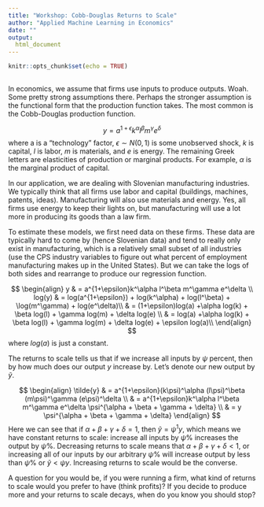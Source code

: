 ```yaml
---
title: "Workshop: Cobb-Douglas Returns to Scale"
author: "Applied Machine Learning in Economics"
date: ""
output: 
  html_document
---
```

```r
knitr::opts_chunk$set(echo = TRUE)
```

## 

In economics, we assume that firms use inputs to produce outputs. 
Woah. Some pretty strong assumptions there.
Perhaps the stronger assumption is the functional form that the production function takes.
The most common is the Cobb-Douglas production function.

$$
y = a^{1+\epsilon}k^\alpha l^\beta m^\gamma e^\delta
$$
where a is a "technology" factor, $\epsilon \sim N(0,1)$ is some unobserved shock, $k$ is capital, $l$ is labor, $m$ is materials, and $e$ is energy.
The remaining Greek letters are elasticities of production or marginal products. For example, $\alpha$ is the marginal product of capital. 

In our application, we are dealing with Slovenian manufacturing industries.
We typically think that all firms use labor and capital (buildings, machines, patents, ideas).
Manufacturing will also use materials and energy.
Yes, all firms use energy to keep their lights on, but manufacturing will use a lot more in producing its goods than a law firm.

To estimate these models, we first need data on these firms.
These data are typically hard to come by (hence Slovenian data) and tend to really only exist in manufacturing, which is a relatively small subset of all industries (use the CPS industry variables to figure out what percent of employment manufacturing makes up in the United States).
But we can take the logs of both sides and rearrange to produce our regression function.

$$
\begin{align}
  y & = a^{1+\epsilon}k^\alpha l^\beta m^\gamma e^\delta \\
  log(y) & = log(a^{1+\epsilon}) + log(k^\alpha) +  log(l^\beta) + \log(m^\gamma) + log(e^\delta)\\
  & = (1+\epsilon)log(a) +\alpha log(k) + \beta log(l) + \gamma log(m) +  \delta log(e) \\
  & = log(a) +\alpha log(k) + \beta log(l) + \gamma log(m) +  \delta log(e) + \epsilon log(a)\\
\end{align}
$$
where $log(a)$ is just a constant.


The returns to scale tells us that if we increase all inputs by $\psi$ percent, then by how much does our output $y$ increase by.
Let's denote our new output by $\tilde{y}$.

$$
\begin{align}
  \tilde{y} & = a^{1+\epsilon}(k\psi)^\alpha (l\psi)^\beta (m\psi)^\gamma (e\psi)^\delta \\
  & =  a^{1+\epsilon}k^\alpha l^\beta m^\gamma e^\delta \psi^{\alpha + \beta + \gamma + \delta} \\
  & = y \psi^{\alpha + \beta + \gamma + \delta}
\end{align}
$$
Here we can see that if $\alpha + \beta + \gamma + \delta = 1$, then $\tilde{y} = \psi^1 y$, which means we have constant returns to scale: increase all inputs by $\psi$% increases the output by $\psi$%. 
Decreasing returns to scale means that $\alpha + \beta + \gamma + \delta < 1$, or increasing all of our inputs by our arbitrary $\psi$% will increase output by less than $\psi$% or $\tilde{y} < \psi y$.
Increasing returns to scale would be the converse.

A question for you would be, if you were running a firm, what kind of returns to scale would you prefer to have (think profits)?
If you decide to produce more and your returns to scale decays, when do you know you should stop?




